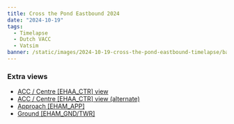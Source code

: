```yaml
---
title: Cross the Pond Eastbound 2024
date: "2024-10-19"
tags:
  - Timelapse
  - Dutch VACC
  - Vatsim
banner: /static/images/2024-10-19-cross-the-pond-eastbound-timelapse/banner.jpg
---
```


<Youtube id="M_LLx5K-WOI" />

### Extra views

- [ACC / Centre [EHAA_CTR] view](https://youtu.be/shXbH0Npb2w)
- [ACC / Centre [EHAA_CTR] view (alternate)](https://youtu.be/MOTgT1lSsBA)
- [Approach [EHAM_APP]](https://youtu.be/PNYYOUOfeIk)
- [Ground [EHAM_GND/TWR]](https://youtu.be/RSkJGyC6CqA)
